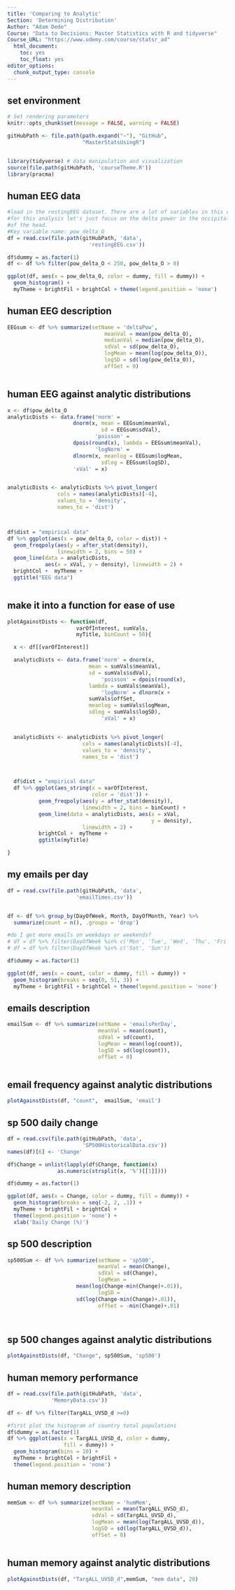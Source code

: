 ```yaml
---
title: 'Comparing to Analytic'
Section: 'Determining Distribution'
Author: "Adam Dede"
Course: "Data to Decisions: Master Statistics with R and tidyverse"
Course_URL: "https://www.udemy.com/course/statsr_ad" 
  html_document:
    toc: yes
    toc_float: yes
editor_options:
  chunk_output_type: console
---
```



## set environment

```r

# Set rendering parameters
knitr::opts_chunk$set(message = FALSE, warning = FALSE)

gitHubPath <- file.path(path.expand("~"), "GitHub", 
                        "MasterStatsUsingR")


library(tidyverse) # data manipulation and visualization
source(file.path(gitHubPath, 'courseTheme.R'))
library(pracma)

```

## human EEG data 

```r
#load in the restingEEG dataset. There are a lot of variables in this dataset
#for this analysis let's just focus on the delta power in the occipital region 
#of the head. 
#Key variable name: pow_delta_O
df = read.csv(file.path(gitHubPath, 'data',
                          'restingEEG.csv'))

df$dummy = as.factor(1) 
df <- df %>% filter(pow_delta_O < 250, pow_delta_O > 0)

ggplot(df, aes(x = pow_delta_O, color = dummy, fill = dummy)) + 
  geom_histogram() + 
  myTheme + brightFil + brightCol + theme(legend.position = 'none')

```

## human EEG description

```r

EEGsum <- df %>% summarize(setName = 'deltaPow', 
                               meanVal = mean(pow_delta_O), 
                               medianVal = median(pow_delta_O),  
                               sdVal = sd(pow_delta_O), 
                               logMean = mean(log(pow_delta_O)),
                               logSD = sd(log(pow_delta_O)), 
                               offSet = 0) 



```

## human EEG against analytic distributions 

```r

x <- df$pow_delta_O
analyticDists <- data.frame('norm' = 
                     dnorm(x, mean = EEGsum$meanVal, 
                              sd = EEGsum$sdVal),
                            'poisson' = 
                     dpois(round(x), lambda = EEGsum$meanVal), 
                            'logNorm' = 
                     dlnorm(x, meanlog = EEGsum$logMean, 
                              sdlog = EEGsum$logSD), 
                     'xVal' = x)


analyticDists <- analyticDists %>% pivot_longer(
                cols = names(analyticDists)[-4], 
                values_to = 'density', 
                names_to = 'dist')



df$dist = "empirical data"
df %>% ggplot(aes(x = pow_delta_O, color = dist)) + 
  geom_freqpoly(aes(y = after_stat(density)), 
                linewidth = 2, bins = 50) +
  geom_line(data = analyticDists, 
            aes(x = xVal, y = density), linewidth = 2) + 
  brightCol +  myTheme + 
  ggtitle("EEG data") 



```

## make it into a function for ease of use

```r

plotAgainstDists <- function(df, 
                      varOfInterest, sumVals, 
                      myTitle, binCount = 50){

  x <- df[[varOfInterest]]

  analyticDists <- data.frame('norm' = dnorm(x, 
                          mean = sumVals$meanVal, 
                          sd = sumVals$sdVal),
                              'poisson' = dpois(round(x), 
                          lambda = sumVals$meanVal), 
                              'logNorm' = dlnorm(x +
                          sumVals$offSet, 
                          meanlog = sumVals$logMean, 
                          sdlog = sumVals$logSD), 
                              'xVal' = x)


  analyticDists <- analyticDists %>% pivot_longer(
                        cols = names(analyticDists)[-4], 
                        values_to = 'density', 
                        names_to = 'dist')



  df$dist = "empirical data"
  df %>% ggplot(aes_string(x = varOfInterest, 
                           color = 'dist')) + 
          geom_freqpoly(aes(y = after_stat(density)), 
                        linewidth = 2, bins = binCount) +
          geom_line(data = analyticDists, aes(x = xVal, 
                                              y = density), 
                        linewidth = 2) + 
          brightCol +  myTheme + 
          ggtitle(myTitle) 

}


```

## my emails per day 

```r

df = read.csv(file.path(gitHubPath, 'data',
                      'emailTimes.csv'))


df <- df %>% group_by(DayOfWeek, Month, DayOfMonth, Year) %>% 
  summarize(count = n(), .groups = 'drop')

#do I get more emails on weekdays or weekends? 
# df = df %>% filter(DayOfWeek %in% c('Mon', 'Tue', 'Wed', 'Thu', 'Fri'))
# df = df %>% filter(DayOfWeek %in% c('Sat', 'Sun'))

df$dummy = as.factor(1) 

ggplot(df, aes(x = count, color = dummy, fill = dummy)) + 
  geom_histogram(breaks = seq(0, 51, 3)) + 
  myTheme + brightFil + brightCol + theme(legend.position = 'none')

```
## emails description

```r

emailSum <- df %>% summarize(setName = 'emailsPerDay', 
                             meanVal = mean(count), 
                             sdVal = sd(count), 
                             logMean = mean(log(count)),
                             logSD = sd(log(count)), 
                             offSet = 0) 



```

## email frequency against analytic distributions 

```r

plotAgainstDists(df, "count",  emailSum, 'email')


```

## sp 500 daily change 

```r

df = read.csv(file.path(gitHubPath, 'data', 
                        'SP500HistoricalData.csv'))
names(df)[6] <- 'Change'

df$Change = unlist(lapply(df$Change, function(x) 
                as.numeric(strsplit(x, '%')[[1]])))

df$dummy = as.factor(1) 

ggplot(df, aes(x = Change, color = dummy, fill = dummy)) +
  geom_histogram(breaks = seq(-2, 2, .1)) + 
  myTheme + brightFil + brightCol + 
  theme(legend.position = 'none') + 
  xlab('Daily Change (%)') 

```

## sp 500 description

```r

sp500Sum <- df %>% summarize(setName = 'sp500', 
                             meanVal = mean(Change), 
                             sdVal = sd(Change), 
                             logMean =
                      mean(log(Change-min(Change)+.01)),
                             logSD =
                      sd(log(Change-min(Change)+.01)), 
                             offSet = -min(Change)+.01) 




```

## sp 500 changes against analytic distributions 

```r


plotAgainstDists(df, "Change", sp500Sum, 'sp500')


```

## human memory performance

```r
df = read.csv(file.path(gitHubPath, 'data',
              'MemoryData.csv'))

df <- df %>% filter(TargALL_UVSD_d >=0)

#first plot the histogram of country total populations 
df$dummy = as.factor(1)
df %>% ggplot(aes(x = TargALL_UVSD_d, color = dummy, 
                  fill = dummy)) + 
  geom_histogram(bins = 10) + 
  myTheme + brightCol + brightFil + 
  theme(legend.position = 'none')


```

## human memory description

```r

memSum <- df %>% summarize(setName = 'humMem', 
                           meanVal = mean(TargALL_UVSD_d), 
                           sdVal = sd(TargALL_UVSD_d),  
                           logMean = mean(log(TargALL_UVSD_d)),
                           logSD = sd(log(TargALL_UVSD_d)), 
                           offSet = 0) 



```

## human memory against analytic distributions 

```r

plotAgainstDists(df, "TargALL_UVSD_d",memSum, "mem data", 20)


```
